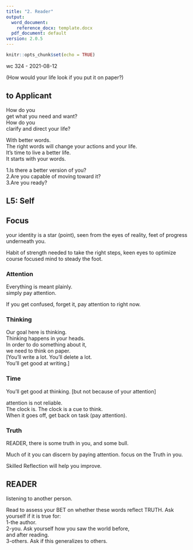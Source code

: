 ---
title: "2. Reader"
output:
  word_document:
    reference_docx: template.docx
  pdf_document: default
version: 2.0.5
---

```{r setup, include=FALSE}
knitr::opts_chunk$set(echo = TRUE)
```

wc 324
- 2021-08-12

(How would your life look 
if you put it on paper?)

## to Applicant  
  
How do you  
get what you need and want?   
How do you  
clarify and direct your life?   

With better words.   
The right words will change 
your actions and your life.  
It's time to live a better life.   
It starts with your words.

1.Is there a better version of you?  
2.Are you capable of moving toward it?  
3.Are you ready?  

## L5: Self  

## Focus
your identity
is a star (point),
seen from the eyes of reality,
feet of progress underneath you.

Habit of strength needed
to take the right steps,
keen eyes to optimize course
focused mind to steady the foot.

### Attention  
Everything is meant plainly.   
simply pay attention.   

If you get confused, forget it, 
pay attention to right now.  
  
### Thinking  

Our goal here is thinking.   
Thinking happens in your heads.   
In order to do something about it,   
we need to think on paper.   
[You'll write a lot. 
You'll delete a lot.  
You'll get good at writing.]  
  
### Time  

You'll get good at thinking.
[but not because of your attention]

attention is not reliable.   
The clock is. 
The clock is a cue to think.  
When it goes off, 
get back on task (pay attention).  
  
### Truth  
READER, there is 
some truth in you,
and some bull.

Much of it you can discern
by paying attention.
focus on the Truth in you.  

Skilled Reflection
will help you improve.

## READER

listening to another person.   

Read to assess your BET on 
whether these words reflect TRUTH.
Ask yourself if it is true for:  
1-the author.   
2-you. Ask yourself how you saw the world before,  
and after reading.   
3-others. Ask if this generalizes to others.  

